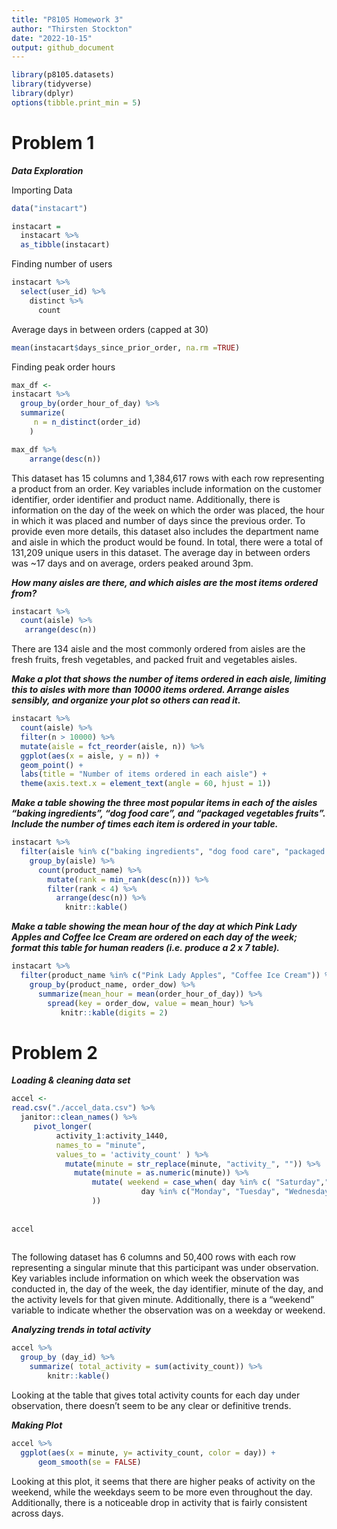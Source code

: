 ```yaml
---
title: "P8105 Homework 3"
author: "Thirsten Stockton"
date: "2022-10-15"
output: github_document
---
```

```r
library(p8105.datasets)
library(tidyverse)
library(dplyr)
options(tibble.print_min = 5)
```

# Problem 1

***Data Exploration***

Importing Data
```r

data("instacart")

instacart = 
  instacart %>% 
  as_tibble(instacart)

```

Finding number of users
```r

instacart %>%
  select(user_id) %>%
    distinct %>%
      count
```

Average days in between orders (capped at 30)
```r

mean(instacart$days_since_prior_order, na.rm =TRUE)

```

Finding peak order hours
```r
max_df <-
instacart %>%
  group_by(order_hour_of_day) %>%
  summarize(
     n = n_distinct(order_id)
    ) 

max_df %>%
    arrange(desc(n))

```



This dataset has 15 columns and 1,384,617 rows with each row representing a product from an order. Key variables include information on the customer identifier, order identifier and product name. Additionally, there is information on the day of the week on which the order was placed, the hour in which it was placed and number of days since the previous order. To provide even more details, this dataset also includes the department name and aisle in which the product would be found. In total, there were a total of 131,209 unique users in this dataset. The average day in between orders was ~17 days and on average, orders peaked around 3pm.


***How many aisles are there, and which aisles are the most items ordered from?***

```r
instacart %>% 
  count(aisle) %>% 
   arrange(desc(n))
```
There are 134 aisle and the most commonly ordered from aisles are the fresh fruits, fresh vegetables, and packed fruit and vegetables aisles.

***Make a plot that shows the number of items ordered in each aisle, limiting this to aisles with more than 10000 items ordered. Arrange aisles sensibly, and organize your plot so others can read it.***

```r

instacart %>% 
  count(aisle) %>% 
  filter(n > 10000) %>% 
  mutate(aisle = fct_reorder(aisle, n)) %>% 
  ggplot(aes(x = aisle, y = n)) + 
  geom_point() + 
  labs(title = "Number of items ordered in each aisle") +
  theme(axis.text.x = element_text(angle = 60, hjust = 1))

```

***Make a table showing the three most popular items in each of the aisles “baking ingredients”, “dog food care”, and “packaged vegetables fruits”. Include the number of times each item is ordered in your table.***

```r
instacart %>% 
  filter(aisle %in% c("baking ingredients", "dog food care", "packaged vegetables fruits")) %>%
    group_by(aisle) %>% 
      count(product_name) %>% 
        mutate(rank = min_rank(desc(n))) %>% 
        filter(rank < 4) %>% 
          arrange(desc(n)) %>%
            knitr::kable()
```

***Make a table showing the mean hour of the day at which Pink Lady Apples and Coffee Ice Cream are ordered on each day of the week; format this table for human readers (i.e. produce a 2 x 7 table).***

```r
instacart %>%
  filter(product_name %in% c("Pink Lady Apples", "Coffee Ice Cream")) %>%
    group_by(product_name, order_dow) %>%
      summarize(mean_hour = mean(order_hour_of_day)) %>%
        spread(key = order_dow, value = mean_hour) %>%
           knitr::kable(digits = 2)
```

# Problem 2

***Loading & cleaning data set***


```r


accel <-
read.csv("./accel_data.csv") %>%
  janitor::clean_names() %>%
     pivot_longer(
          activity_1:activity_1440,
          names_to = "minute",
          values_to = 'activity_count' ) %>%
            mutate(minute = str_replace(minute, "activity_", "")) %>%
              mutate(minute = as.numeric(minute)) %>%
                  mutate( weekend = case_when( day %in% c( "Saturday","Sunday") ~ "Weekend",
                             day %in% c("Monday", "Tuesday", "Wednesday", "Thursday", "Friday") ~ "Weekday"
                  ))
                  
                
accel
 
```

The following dataset has 6 columns and 50,400 rows with each row representing a singular minute that this participant was under observation. Key variables include information on which week the observation was conducted in, the day of the week,  the day identifier, minute of the day, and the activity levels for that given minute. Additionally, there is a "weekend" variable to indicate whether the observation was on a weekday or weekend.


***Analyzing trends in total activity***

```r

accel %>%
  group_by (day_id) %>%
    summarize( total_activity = sum(activity_count)) %>%
        knitr::kable()

```
Looking at the table that gives total activity counts for each day under observation, there doesn't seem to be any clear or definitive trends.


***Making Plot***

```r

accel %>%
  ggplot(aes(x = minute, y= activity_count, color = day)) +
      geom_smooth(se = FALSE)

```

Looking at this plot, it seems that there are higher peaks of activity on the weekend, while the weekdays seem to be more even throughout the day. Additionally, there is a noticeable drop in activity that is fairly consistent across days.

    